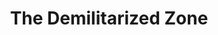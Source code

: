 ---
slug: korean
title: The Demilitarized Zone
description: Korean marinated wings with a squeeze of umami flavour bomb sauce. Served with gojuchang roast pumpkin, and crispy ramen sesame mayo coleslaw.
thumbnail: /images/korean.png
---